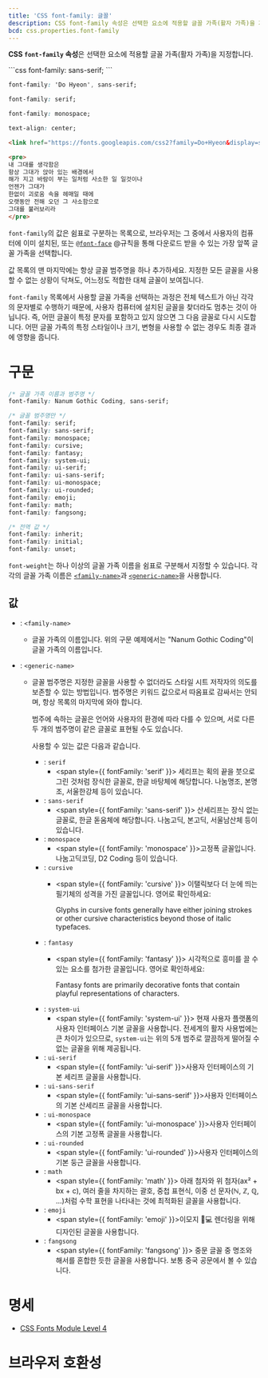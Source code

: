 ```yaml
---
title: 'CSS font-family: 글꼴'
description: CSS font-family 속성은 선택한 요소에 적용할 글꼴 가족(활자 가족)을 지정합니다.
bcd: css.properties.font-family
---
```


**CSS `font-family` 속성**은 선택한 요소에 적용할 글꼴 가족(활자 가족)을 지정합니다.

<CSSDemo selector="pre{$}">
  ```css
  font-family: sans-serif;
  ```

  ```css
  font-family: 'Do Hyeon', sans-serif;
  ```

  ```css
  font-family: serif;
  ```

  ```css
  font-family: monospace;
  ```

  ```css hidden
  text-align: center;
  ```

  ```html
  <link href="https://fonts.googleapis.com/css2?family=Do+Hyeon&display=swap" rel="stylesheet" />
  ```

  ```html
  <pre>
  내 그대를 생각함은
  항상 그대가 앉아 있는 배경에서
  해가 지고 바람이 부는 일처럼 사소한 일 일것이나
  언젠가 그대가
  한없이 괴로움 속을 헤매일 때에
  오랫동안 전해 오던 그 사소함으로
  그대를 불러보리라
  </pre>
  ```
</CSSDemo>

`font-family`의 값은 쉼표로 구분하는 목록으로, 브라우저는 그 중에서 사용자의 컴퓨터에 이미 설치된, 또는 [`@font-face`](./@font-face) @규칙을 통해 다운로드 받을 수 있는 가장 앞쪽 글꼴 가족을 선택합니다.

값 목록의 맨 마지막에는 항상 글꼴 범주명을 하나 추가하세요. 지정한 모든 글꼴을 사용할 수 없는 상황이 닥쳐도, 어느정도 적합한 대체 글꼴이 보여집니다.

`font-family` 목록에서 사용할 글꼴 가족을 선택하는 과정은 전체 텍스트가 아닌 각각의 문자별로 수행하기 때문에, 사용자 컴퓨터에 설치된 글꼴을 찾더라도 멈추는 것이 아닙니다. 즉, 어떤 글꼴이 특정 문자를 포함하고 있지 않으면 그 다음 글꼴로 다시 시도합니다. 어떤 글꼴 가족의 특정 스타일이나 크기, 변형을 사용할 수 없는 경우도 최종 결과에 영향을 줍니다.

# 구문

```css
/* 글꼴 가족 이름과 범주명 */
font-family: Nanum Gothic Coding, sans-serif;

/* 글꼴 범주명만 */
font-family: serif;
font-family: sans-serif;
font-family: monospace;
font-family: cursive;
font-family: fantasy;
font-family: system-ui;
font-family: ui-serif;
font-family: ui-sans-serif;
font-family: ui-monospace;
font-family: ui-rounded;
font-family: emoji;
font-family: math;
font-family: fangsong;

/* 전역 값 */
font-family: inherit;
font-family: initial;
font-family: unset;
```

`font-weight`는 하나 이상의 글꼴 가족 이름을 쉼표로 구분해서 지정할 수 있습니다. 각각의 글꼴 가족 이름은 [`<family-name>`](#term-family-name)과 [`<generic-name>`](#term-generic-name)을 사용합니다.

## 값

- : `<family-name>`
  - 글꼴 가족의 이름입니다. 위의 구문 예제에서는 "Nanum Gothic Coding"이 글꼴 가족의 이름입니다.
- : `<generic-name>`

  - 글꼴 범주명은 지정한 글꼴을 사용할 수 없더라도 스타일 시트 저작자의 의도를 보존할 수 있는 방법입니다. 범주명은 키워드 값으로서 따옴표로 감싸서는 안되며, 항상 목록의 마지막에 와야 합니다.

    범주에 속하는 글꼴은 언어와 사용자의 환경에 따라 다를 수 있으며, 서로 다른 두 개의 범주명이 같은 글꼴로 표현될 수도 있습니다.

    사용할 수 있는 값은 다음과 같습니다.

    - : `serif`
      - <span style={{ fontFamily: 'serif' }}>
          세리프는 획의 끝을 붓으로 그린 것처럼 장식한 글꼴로, 한글 바탕체에 해당합니다. 나눔명조, 본명조, 서울한강체
          등이 있습니다.
        </span>
    - : `sans-serif`
      - <span style={{ fontFamily: 'sans-serif' }}>
          산세리프는 장식 없는 글꼴로, 한글 돋움체에 해당합니다. 나눔고딕, 본고딕, 서울남산체 등이 있습니다.
        </span>
    - : `monospace`
      - <span style={{ fontFamily: 'monospace' }}>고정폭 글꼴입니다. 나눔고딕코딩, D2 Coding 등이 있습니다.</span>
    - : `cursive`
      - <span style={{ fontFamily: 'cursive' }}>
          이탤릭보다 더 눈에 띄는 필기체의 성격을 가진 글꼴입니다. 영어로 확인하세요:

          Glyphs in cursive fonts generally have either joining strokes or other cursive characteristics beyond those of
          italic typefaces.
        </span>
    - : `fantasy`
      - <span style={{ fontFamily: 'fantasy' }}>
          시각적으로 흥미를 끌 수 있는 요소를 첨가한 글꼴입니다. 영어로 확인하세요:

          Fantasy fonts are primarily decorative fonts that contain playful representations of characters.
        </span>
    - : `system-ui`
      - <span style={{ fontFamily: 'system-ui' }}>
          현재 사용자 플랫폼의 사용자 인터페이스 기본 글꼴을 사용합니다. 전세계의 활자 사용법에는 큰 차이가 있으므로,
          `system-ui`는 위의 5개 범주로 깔끔하게 떨어질 수 없는 글꼴을 위해 제공됩니다.
        </span>
    - : `ui-serif`
      - <span style={{ fontFamily: 'ui-serif' }}>사용자 인터페이스의 기본 세리프 글꼴을 사용합니다.</span>
    - : `ui-sans-serif`
      - <span style={{ fontFamily: 'ui-sans-serif' }}>사용자 인터페이스의 기본 산세리프 글꼴을 사용합니다.</span>
    - : `ui-monospace`
      - <span style={{ fontFamily: 'ui-monospace' }}>사용자 인터페이스의 기본 고정폭 글꼴을 사용합니다.</span>
    - : `ui-rounded`
      - <span style={{ fontFamily: 'ui-rounded' }}>사용자 인터페이스의 기본 둥근 글꼴을 사용합니다.</span>
    - : `math`
      - <span style={{ fontFamily: 'math' }}>
          아래 첨자와 위 첨자(ax² + bx + c), 여러 줄을 차지하는 괄호, 중첩 표현식, 이중 선 문자(ℕ, ℤ, ℚ, ...)처럼 수학
          표현을 나타내는 것에 최적화된 글꼴을 사용합니다.
        </span>
    - : `emoji`
      - <span style={{ fontFamily: 'emoji' }}>이모지 📕💻 렌더링을 위해 디자인된 글꼴을 사용합니다.</span>
    - : `fangsong`
      - <span style={{ fontFamily: 'fangsong' }}>
          중문 글꼴 중 명조와 해서를 혼합한 듯한 글꼴을 사용합니다. 보통 중국 공문에서 볼 수 있습니다.
        </span>

# 명세

- [CSS Fonts Module Level 4](https://drafts.csswg.org/css-fonts/#font-family-prop)

# 브라우저 호환성

<BrowserCompat data={props.bcd} />
